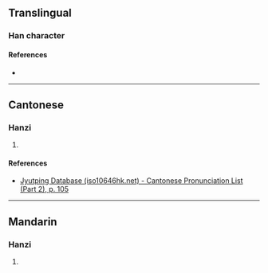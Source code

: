 {{character info/new}}
==Translingual==

===Han character===
{{Han char|rn=59|rad=彡|as=10|sn=13|four=|canj=JRHHH|ids=⿰容彡}}

====References====
* {{Han ref|kx=0364.100|dkj=10010|dj=0683.160|hdz=20856.110|uh=5F6E|ud=24430}}

----

==Cantonese==

===Hanzi===
{{yue-hanzi|jyut=[[jung5]]|y=yung5}}

# {{rfdef|yue|sort=彡10}}

====References====
* [http://www.iso10646hk.net/jp/document/download.jsp Jyutping Database (iso10646hk.net) - Cantonese Pronunciation List (Part 2), p. 105]

----

==Mandarin==

===Hanzi===
{{cmn-hanzi|pin=[[yǒng]] ([[yong3]])|wg=yung<sup>3</sup>}}

# {{rfdef|cmn|sort=彡10}}